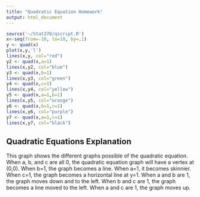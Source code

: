 ```yaml
---
title: "Quadratic Equation Homework"
output: html_document
---
```



``` r
source('~/Stat370/qscript.R')
x<-seq(from=-10, to=10, by=.1)
y <- quad(x)
plot(x,y,'l')
lines(x,y, col="red")
y2 <- quad(x,a=1)
lines(x,y2, col="blue")
y3 <- quad(x,b=1)
lines(x,y3, col="green")
y4 <- quad(x,c=1)
lines(x,y4, col="yellow")
y5 <- quad(x,a=1,b=1)
lines(x,y5, col="orange")
y6 <- quad(x,b=1,c=1)
lines(x,y6, col="purple")
y7 <- quad(x,a=1,c=1)
lines(x,y7, col="black")
```

## Quadratic Equations Explanation

This graph shows the different graphs possible of the quadratic equation. When a, b, and c are all 0, the quadratic equation graph will have a vertex at (0,0). When b=1, the graph becomes a line. When a=1, it becomes skinnier. When c=1, the graph becomes a horizontal line at y=1. When a and b are 1, the graph moves down and to the left. When b and c are 1, the graph becomes a line moved to the left. When a and c are 1, the graph moves up.

